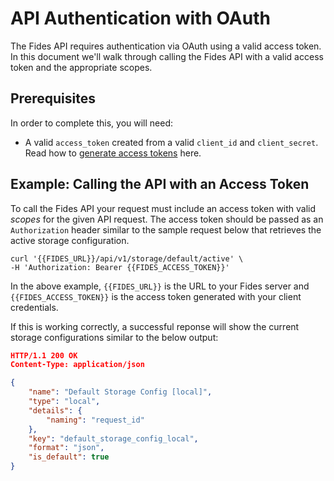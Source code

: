 
# API Authentication with OAuth

The Fides API requires authentication via OAuth using a valid access token. In this document we'll walk through calling the Fides API with a valid access token and the appropriate scopes.
 

## Prerequisites

In order to complete this, you will need:

* A valid `access_token` created from a valid `client_id` and `client_secret`. Read how to [generate access tokens](generating-tokens) here.

## Example: Calling the API with an Access Token

To call the Fides API your request must include an access token with valid _scopes_ for the given API request. The access token should be passed as an `Authorization` header similar to the sample request below that retrieves the active storage configuration.

```curl filename="GET /api/v1/storage/default/active"
curl '{{FIDES_URL}}/api/v1/storage/default/active' \
-H 'Authorization: Bearer {{FIDES_ACCESS_TOKEN}}'
```

In the above example, `{{FIDES_URL}}` is the URL to your Fides server and `{{FIDES_ACCESS_TOKEN}}` is the access token generated with your client credentials. 

If this is working correctly, a successful reponse will show the current storage configurations similar to the below output:
```json filename="Example authenticated request response"
HTTP/1.1 200 OK
Content-Type: application/json

{
    "name": "Default Storage Config [local]",
    "type": "local",
    "details": {
        "naming": "request_id"
    },
    "key": "default_storage_config_local",
    "format": "json",
    "is_default": true
}
```